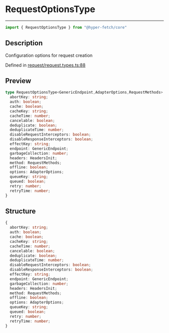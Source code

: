 

# RequestOptionsType

<div class="api-docs__separator" data-reactroot="">

---

</div><div class="api-docs__import" data-reactroot="">

```ts
import { RequestOptionsType } from "@hyper-fetch/core"
```

</div><div class="api-docs__section">

## Description

</div><div class="api-docs__description"><span class="api-docs__do-not-parse">

Configuration options for request creation

</span></div><p class="api-docs__definition">

Defined in [request/request.types.ts:88](https://github.com/BetterTyped/hyper-fetch/blob/c44d728f/packages/core/src/request/request.types.ts#L88)

</p><div class="api-docs__section">

## Preview

</div><div class="api-docs__preview type">

```ts
type RequestOptionsType<GenericEndpoint,AdapterOptions,RequestMethods> = {
  abortKey: string; 
  auth: boolean; 
  cache: boolean; 
  cacheKey: string; 
  cacheTime: number; 
  cancelable: boolean; 
  deduplicate: boolean; 
  deduplicateTime: number; 
  disableRequestInterceptors: boolean; 
  disableResponseInterceptors: boolean; 
  effectKey: string; 
  endpoint: GenericEndpoint; 
  garbageCollection: number; 
  headers: HeadersInit; 
  method: RequestMethods; 
  offline: boolean; 
  options: AdapterOptions; 
  queueKey: string; 
  queued: boolean; 
  retry: number; 
  retryTime: number; 
}
```

</div><div class="api-docs__section">

## Structure

</div><div class="api-docs__returns">

```ts
{
  abortKey: string;
  auth: boolean;
  cache: boolean;
  cacheKey: string;
  cacheTime: number;
  cancelable: boolean;
  deduplicate: boolean;
  deduplicateTime: number;
  disableRequestInterceptors: boolean;
  disableResponseInterceptors: boolean;
  effectKey: string;
  endpoint: GenericEndpoint;
  garbageCollection: number;
  headers: HeadersInit;
  method: RequestMethods;
  offline: boolean;
  options: AdapterOptions;
  queueKey: string;
  queued: boolean;
  retry: number;
  retryTime: number;
}
```

</div>